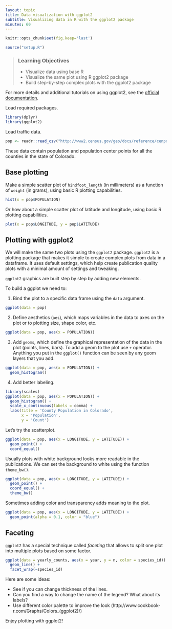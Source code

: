 ```yaml
---
layout: topic
title: Data visualization with ggplot2
subtitle: Visualizing data in R with the ggplot2 package
minutes: 60
---
```


```r
knitr::opts_chunk$set(fig.keep='last')
```

```r
source("setup.R")
```

> ### Learning Objectives
>
> - Visualize data using base R
> -	Visualize the same plot using R ggplot2 package
> -	Build step-by-step complex plots with the ggplot2 package

For more details and additional tutorials on using ggplot2, see the [official documentation](http://docs.ggplot2.org/current/).

Load required packages.

```r
library(dplyr)
library(ggplot2)
```

Load traffic data.

```r
pop <- readr::read_csv("http://www2.census.gov/geo/docs/reference/cenpop2010/county/CenPop2010_Mean_CO08.txt")
```

These data contain population and population center points for all the counties
in the state of Colorado.

## Base plotting 
Make a simple scatter plot of `hindfoot_length` (in millimeters) as a function
of `weight` (in grams), using basic R plotting capabilities.

```r
hist(x = pop$POPULATION)
```

Or how about a simple scatter plot of latitude and longitude, using basic R
plotting capabilities.

```r
plot(x = pop$LONGITUDE, y = pop$LATITUDE)
```

## Plotting with ggplot2
We will make the same two plots using the `ggplot2` package. `ggplot2` is a
plotting package that makes it simple to create complex plots from data in a
dataframe. It uses default settings, which help create publication quality
plots with a minimal amount of settings and tweaking.

`ggplot2` graphics are built step by step by adding new elements.

To build a ggplot we need to:

1. Bind the plot to a specific data frame using the `data` argument.
```r
ggplot(data = pop)
```

2. Define aesthetics (`aes`), which maps variables in the data to axes on the
plot or to plotting size, shape color, etc.
```r
ggplot(data = pop, aes(x = POPULATION))
```

3. Add `geoms`, which define the graphical representation of the data in the
plot (points, lines, bars). To add a geom to the plot use `+` operator. Anything
you put in the `ggplot()` function can be seen by any geom layers that you add.
```r
ggplot(data = pop, aes(x = POPULATION)) +
  geom_histogram()
```

4. Add better labeling.
```r
library(scales)
ggplot(data = pop, aes(x = POPULATION)) +
  geom_histogram() +
  scale_x_continuous(labels = comma) +
  labs(title = 'County Population in Colorado',
       x = 'Population',
       y = 'Count')
```

Let's try the scatterplot.
```r
ggplot(data = pop, aes(x = LONGITUDE, y = LATITUDE)) +
  geom_point() +
  coord_equal()
```

Usually plots with white background looks more readable in the publications.
We can set the background to white using the function `theme_bw()`.

```r
ggplot(data = pop, aes(x = LONGITUDE, y = LATITUDE)) +
  geom_point() +
  coord_equal() +
  theme_bw()
```

Sometimes adding color and transparency adds meaning to the plot.

```r
ggplot(data = pop, aes(x = LONGITUDE, y = LATITUDE)) +
  geom_point(alpha = 0.1, color = "blue")
```


## Faceting
`ggplot2` has a special technique called *faceting* that allows to split one
plot into multiple plots based on some factor. 

```r
ggplot(data = yearly_counts, aes(x = year, y = n, color = species_id)) +
  geom_line() + 
  facet_wrap(~species_id)
```


Here are some ideas:

* See if you can change thickness of the lines.
* Can you find a way to change the name of the legend?
What about its labels?
* Use different color palette to improve the look
(http://www.cookbook-r.com/Graphs/Colors_(ggplot2)/)

Enjoy plotting with ggplot2!

